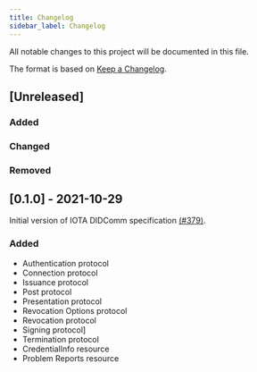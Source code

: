 ```yaml
---
title: Changelog
sidebar_label: Changelog
---
```




<ZeroFiveDeprecation/>

<!-- https://keepachangelog.com/en/1.0.0/ -->

All notable changes to this project will be documented in this file.

The format is based on [Keep a Changelog](https://keepachangelog.com/en/1.0.0/).

## [Unreleased]

### Added

### Changed

### Removed

## [0.1.0] - 2021-10-29
Initial version of IOTA DIDComm specification [(#379)](https://github.com/iotaledger/identity.rs/pull/379).
### Added
- Authentication protocol
- Connection protocol
- Issuance protocol
- Post protocol
- Presentation protocol
- Revocation Options protocol
- Revocation protocol
- Signing protocol]
- Termination protocol
- CredentialInfo resource
- Problem Reports resource


